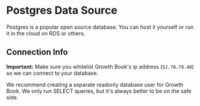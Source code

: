 # Postgres Data Source

Postgres is a popular open source database. You can host it yourself or run it in the cloud on RDS or others.

## Connection Info

**Important:** Make sure you whitelist Growth Book's ip address (`52.70.79.40`) so we can connect to your database.

We recommend creating a separate readonly database user for Growth Book.  We only run SELECT queries, but it's always better to be on the safe side.
